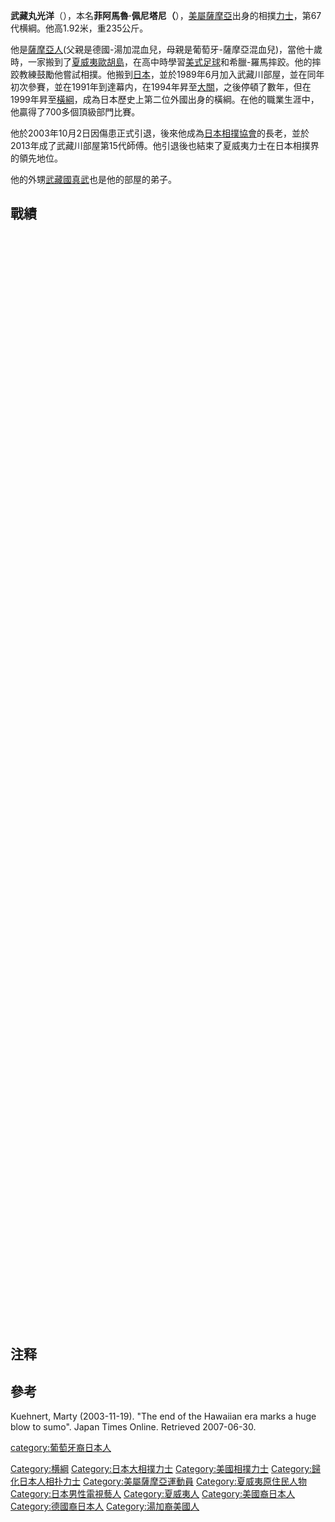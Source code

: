 {{Infobox 力士
|姓名 = 武藏丸光洋
|图片 = [[Image:Musashimaru_Dohyo-iri.JPG|250px]]
|说明 = 
|四股名 = 
|本名 = 
|昵称 = 
|出生 = {{birth date and age|1971|5|2}}
|出生地 = [[美属萨摩亚|美属萨摩亚]]
|去世 = 
|籍贯 = 
|身高 = 192cm
|體重 = 235kg
|BMI = 
|所属部屋 = 武藏川部屋
|得意技 = 
|目前排名 = 
|最高等级 = 第67代橫綱
|终生战绩 = 779胜294败115休（86场所）
|幕内战绩 = 706胜267败115休（73场所）
|冠军 = 幕内优胜：12回<br /> 十两优胜：1回<br /> 三段目优胜：1回<br /> 序之口优胜：1回
|奖金 = 
|首次登场 = 1989年9月
|新十両 = 
|晋升幕内 = 1991年11月
|辞职 = 2003年11月
|辞职后担任 = [[武藏川部屋|武藏川部屋]][[年寄|年寄]]
|其他活动 = 
|兴趣 = 
|备注 = 
|编写日期 = 
}}

'''武藏丸光洋'''（{{bd|1971年|5月2日|||Musashimaru Kōyō}}），本名'''菲阿馬魯·佩尼塔尼（'''{{lang-sm|'''Fiamalu Penitani'''}}），[[美屬薩摩亞|美屬薩摩亞]]出身的相撲[[力士|力士]]，第67代横綱。他高1.92米，重235公斤。

他是[[薩摩亞人|薩摩亞人]](父親是德國-湯加混血兒，母親是葡萄牙-薩摩亞混血兒)，當他十歲時，一家搬到了[[夏威夷|夏威夷]][[歐胡島|歐胡島]]，在高中時學習[[美式足球|美式足球]]和希臘-羅馬摔跤。他的摔跤教練鼓勵他嘗試相撲。他搬到[[日本|日本]]，並於1989年6月加入武藏川部屋，並在同年初次參賽，並在1991年到達幕内，在1994年昇至[[大關|大關]]，之後停頓了數年，但在1999年昇至[[橫綱|橫綱]]，成為日本歷史上第二位外國出身的橫綱。在他的職業生涯中，他贏得了700多個頂級部門比賽。

他於2003年10月2日因傷患正式引退，後來他成為[[日本相撲協會|日本相撲協會]]的長老，並於2013年成了武藏川部屋第15代師傅。他引退後也結束了夏威夷力士在日本相撲界的領先地位。

他的外甥[[武藏國真武|武藏國真武]]也是他的部屋的弟子。

== 戰績 ==
　{{Sumo record box start|武蔵丸光洋}}
  {{Sumo record year start|1989}}
    {{Basho|}}
    {{Basho|}}
    {{Basho|}}
    {{Basho|}}
    {{Basho|maezumou}}
    {{Basho|YUSHO|rank=jk|r-no=41|tozai=w|win=7|loss=0}}
  {{Sumo record year end}}
  {{Sumo record year start|1990}}
    {{Basho|jo|56|e|6|1}}
    {{Basho|sa|94|w|6|1}}
    {{Basho|YUSHO|rank=sa|r-no=40|tozai=e|win=7|loss=0}}
    {{Basho|ma|25|e|5|2}}
    {{Basho|ma|11|w|2|5}}
    {{Basho|ma|24|w|6|1}}
  {{Sumo record year end}}
  {{Sumo record year start|1991}}
    {{Basho|ma|9|e|4|3}}
    {{Basho|ma|4|w|4|3}}
    {{Basho|ma|1|e|5|2}}
    {{Basho|YUSHO|rank=j|r-no=11|tozai=e|win=11|loss=4}}
    {{Basho|j|3|e|10|5}}
    {{Basho|m|12|e|11|4|||f}}
  {{Sumo record year end}}
  {{Sumo record year start|1992}}
    {{Basho|m|3|e|9|6}}
    {{Basho|m|1|w|9|6}}
    {{Basho|hk||w|8|7}}
    {{Basho|k||e|11|4|||t}}
    {{Basho|s||w|10|5}}
    {{Basho|s||e|9|6}}
  {{Sumo record year end}}
  {{Sumo record year start|1993}}
    {{Basho|hs||e|10|5}}
    {{Basho|s||e|10|5}}
    {{Basho|s||e|9|6}}
    {{Basho|s||w|8|7}}
    {{Basho|s||e|8|7}}
    {{Basho|hs||w|13|2<ref>[[曙太郎|曙]]と優勝決定戦</ref>|||o}}
  {{Sumo record year end}}
  {{Sumo record year start|1994}}
    {{Basho|s||e|12|3|||t}}
    {{Basho|ho||w|9|6}}
    {{Basho|ho||e|12|3}}
    {{Basho|o|1|w|15|0||y}}
    {{Basho|o|1|e|11|4}}
    {{Basho|o|2|w|12|3}}
  {{Sumo record year end}}
  {{Sumo record year start|1995}}
    {{Basho|o|1|w|13|2<ref name="Musashimaru1">[[貴乃花光司|貴乃花]]と優勝決定戦</ref>}}
    {{Basho|o|1|e|12|3}}
    {{Basho|o|1|e|12|3}}
    {{Basho|o|1|e|12|3}}
    {{Basho|o|1|e|10|5}}
    {{Basho|o|1|e|10|5}}
  {{Sumo record year end}}
  {{Sumo record year start|1996}}
    {{Basho|o|1|w|9|6}}
    {{Basho|o|1|w|9|6}}
    {{Basho|o|2|e|9|6}}
    {{Basho|o|2|e|10|5}}
    {{Basho|o|2|e|11|4}}
    {{Basho|o|1|w|11|4<ref>曙・[[花田勝|3代若乃花]]・[[貴乃浪貞博|貴ノ浪]]・[[魁皇博之|魁皇]]と優勝決定戦</ref>||y}}
  {{Sumo record year end}}
  {{Sumo record year start|1997}}
    {{Basho|o|1|w|12|3}}
    {{Basho|o|1|w|12|3<ref>貴乃花・曙・魁皇と優勝決定戦</ref>}}
    {{Basho|o|1|e|9|6}}
    {{Basho|o|1|w|10|5}}
    {{Basho|o|1|e|13|2<ref name="Musashimaru1"/>}}
    {{Basho|o|1|e|12|3}}
  {{Sumo record year end}}
  {{Sumo record year start|1998}}
    {{Basho|o|1|w|12|3||y}}
    {{Basho|o|1|e|8|7}}
    {{Basho|o|1|w|10|5}}
    {{Basho|o|1|w|12|3}}
    {{Basho|o|1|e|11|4}}
    {{Basho|o|1|e|11|4}}
  {{Sumo record year end}}
  {{Sumo record year start|1999}}
    {{Basho|o|1|e|8|7}}
    {{Basho|o|1|e|13|2||y}}
    {{Basho|o|1|e|13|2||y}}
    {{Basho|y||w|12|3}}
    {{Basho|y||w|12|3||y}}
    {{Basho|y||e|12|3||y}}
  {{Sumo record year end}}
  {{Sumo record year start|2000}}
    {{Basho|Y||e|2|2|11<ref>左尺骨手根伸筋附着部炎により4日目から途中休場</ref>}}
    {{Basho|y|2|e|11|4}}
    {{Basho|KYUJO|rank=y|r-no=2|tozai=e|<ref>左膝関節捻挫により全休</ref>}}
    {{Basho|y|2|e|10|5}}
    {{Basho|y||w|14|1||y}}
    {{Basho|y||e|11|4}}
  {{Sumo record year end}}
  {{Sumo record year start|2001}}
    {{Basho|y||w|14|1<ref name="Musashimaru1"/>}}
    {{Basho|y||w|12|3}}
    {{Basho|y||w|13|2<ref name="Musashimaru1"/>}}
    {{Basho|y||w|12|3}}
    {{Basho|y||e|9|6}}
    {{Basho|y||e|13|2||y}}
  {{Sumo record year end}}
    {{Sumo record year start|2002}}
    {{Basho|y||e|1|3|11<ref>左手関節三角線維軟骨複合体損傷により4日目から途中休場</ref>}}
    {{Basho|y||e|13|2||y}}
    {{Basho|y||e|13|2||y}}
    {{Basho|y||e|10|5}}
    {{Basho|y||e|13|2||y}}
    {{Basho|y||e|4|2|9<ref>左手関節三角線維軟骨複合体損傷(陳旧性靱帯剥離骨折)により6日目から途中休場</ref>}}
  {{Sumo record year end}}
    {{Sumo record year start|2003}}
    {{Basho|KYUJO|rank=y|tozai=e|<ref name="Musashimaru2">左手関節三角線維軟骨複合体損傷(陳旧性靱帯剥離骨折)術後により全休</ref>}}
    {{Basho|KYUJO|rank=y|tozai=e|<ref name="Musashimaru2"/>}}
    {{Basho|KYUJO|rank=y|tozai=w|<ref name="Musashimaru2"/>}}
    {{Basho|y||w|2|4|9<ref>左手関節挫傷により6日目から途中休場</ref>}}
    {{Basho|KYUJO|rank=y|tozai=w|<ref>左手関節挫傷により全休</ref>}}
    {{Basho|INTAI|rank=y|tozai=w|win=3|loss=5}}
  {{Sumo record year end}}
　{{Sumo record box end}}

== 注释 ==
{{reflist}}

==參考==
Kuehnert, Marty (2003-11-19). "The end of the Hawaiian era marks a huge blow to sumo". Japan Times Online. Retrieved 2007-06-30.

{{历代横纲}}

{{DEFAULTSORT:Musashimaru Kōyō}}
[[Category:横綱|Category:横綱]]
[[Category:日本大相撲力士|Category:日本大相撲力士]]
[[Category:美國相撲力士|Category:美國相撲力士]]
[[Category:歸化日本人相扑力士|Category:歸化日本人相扑力士]]
[[Category:美屬薩摩亞運動員|Category:美屬薩摩亞運動員]]
[[Category:夏威夷原住民人物|Category:夏威夷原住民人物]]
[[Category:日本男性電視藝人|Category:日本男性電視藝人]]
[[Category:夏威夷人|Category:夏威夷人]]
[[Category:美國裔日本人|Category:美國裔日本人]]
[[Category:德國裔日本人|Category:德國裔日本人]]
[[category:葡萄牙裔日本人|category:葡萄牙裔日本人]]
[[Category:湯加裔美國人|Category:湯加裔美國人]]